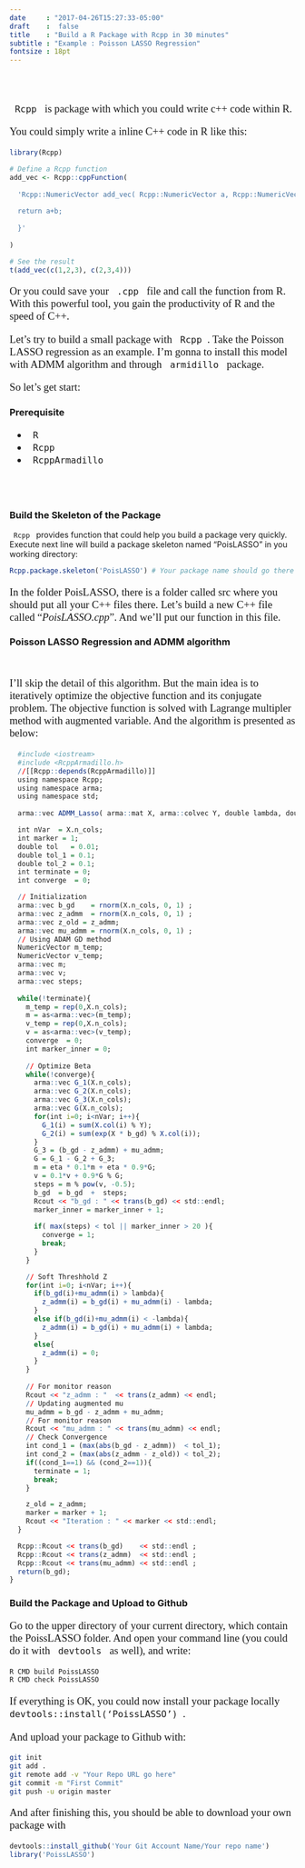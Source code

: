 ```yaml
---
date     : "2017-04-26T15:27:33-05:00"
draft    :  false
title    : "Build a R Package with Rcpp in 30 minutes"
subtitle : "Example : Poisson LASSO Regression" 
fontsize : 18pt
---
```

\
\

<p style=' font-family:"Times New Rome"; font-size:14pt '>
<code> Rcpp </code> is package with which you could write c++ code within R. 
</p>

<p style=' font-family:"Times New Rome"; font-size:14pt '>
You could simply write a inline C++ code in R like this:
</p>

```r
library(Rcpp)

# Define a Rcpp function
add_vec <- Rcpp::cppFunction(
  
  'Rcpp::NumericVector add_vec( Rcpp::NumericVector a, Rcpp::NumericVector b){
  
  return a+b;
  
  }'
  
)

# See the result
t(add_vec(c(1,2,3), c(2,3,4)))

```

<p style=' font-family:"Times New Rome"; font-size:14pt '>
Or you could save your <code> .cpp </code> file and call the function from R. With this
powerful tool, you gain the productivity of R and the speed of C++.
</p>

<p style=' font-family:"Times New Rome"; font-size:14pt '>
Let's try to build a small package with <code> Rcpp </code>. Take the Poisson LASSO regression as an example. I'm gonna to install this model with ADMM algorithm and through <code> armidillo </code> package.
</p>

<p style=' font-family:"Times New Rome"; font-size:14pt '>
So let's get start:
</p>


### __Prerequisite__

<dl style=' font-family:"Times New Rome"; font-size:14pt '>
[//]:# (This is just a comment test)

+ <code> R </code> 
+ <code> Rcpp </code>
+ <code> RcppArmadillo </code>
</dl>

\
\

### __Build the Skeleton of the Package__

<code> Rcpp </code> provides function that could help you build a package very quickly. Execute next line will build a package skeleton named "PoisLASSO" in you working directory:

```r

Rcpp.package.skeleton('PoisLASSO') # Your package name should go there

```

<p style=' font-family:"Times New Rome"; font-size:14pt '>
In the folder PoisLASSO, there is a folder called src where you should put all your C++ files there. Let's build a new C++ file called "*PoisLASSO.cpp*". And we'll put our function in this file.
</p>

### __Poisson LASSO Regression and ADMM algorithm__

\

<p style=' font-family:"Times New Rome"; font-size:14pt '>
I'll skip the detail of this algorithm. But the main idea is to iteratively optimize the objective function and its conjugate problem. The objective function is solved with Lagrange multipler method with augmented variable. And the algorithm is presented as below:
</p>

```r
  
  #include <iostream>
  #include <RcppArmadillo.h>
  //[[Rcpp::depends(RcppArmadillo)]]
  using namespace Rcpp;
  using namespace arma;
  using namespace std;
  
  arma::vec ADMM_Lasso( arma::mat X, arma::colvec Y, double lambda, double eta){

  int nVar  = X.n_cols;
  int marker = 1;
  double tol   = 0.01;
  double tol_1 = 0.1;
  double tol_2 = 0.1;
  int terminate = 0;
  int converge  = 0;

  // Initialization
  arma::vec b_gd    = rnorm(X.n_cols, 0, 1) ;
  arma::vec z_admm  = rnorm(X.n_cols, 0, 1) ;
  arma::vec z_old = z_admm;
  arma::vec mu_admm = rnorm(X.n_cols, 0, 1) ;
  // Using ADAM GD method
  NumericVector m_temp;
  NumericVector v_temp;
  arma::vec m;
  arma::vec v;
  arma::vec steps;
  
  while(!terminate){
    m_temp = rep(0,X.n_cols);
    m = as<arma::vec>(m_temp); 
    v_temp = rep(0,X.n_cols);
    v = as<arma::vec>(v_temp);
    converge  = 0;
    int marker_inner = 0;
    
    // Optimize Beta
    while(!converge){
      arma::vec G_1(X.n_cols);
      arma::vec G_2(X.n_cols);
      arma::vec G_3(X.n_cols);
      arma::vec G(X.n_cols);
      for(int i=0; i<nVar; i++){
        G_1(i) = sum(X.col(i) % Y);
        G_2(i) = sum(exp(X * b_gd) % X.col(i));
      }
      G_3 = (b_gd - z_admm) + mu_admm;
      G = G_1 - G_2 + G_3;
      m = eta * 0.1*m + eta * 0.9*G;
      v = 0.1*v + 0.9*G % G;
      steps = m % pow(v, -0.5);
      b_gd  = b_gd  +  steps;
      Rcout << "b_gd : " << trans(b_gd) << std::endl;
      marker_inner = marker_inner + 1;
      
      if( max(steps) < tol || marker_inner > 20 ){
        converge = 1;
        break;
      }
    }

    // Soft Threshhold Z
    for(int i=0; i<nVar; i++){
      if(b_gd(i)+mu_admm(i) > lambda){
        z_admm(i) = b_gd(i) + mu_admm(i) - lambda;
      }
      else if(b_gd(i)+mu_admm(i) < -lambda){
        z_admm(i) = b_gd(i) + mu_admm(i) + lambda;
      }
      else{
        z_admm(i) = 0;
      }
    }
    
    // For monitor reason
    Rcout << "z_admm : "  << trans(z_admm) << endl;
    // Updating augmented mu
    mu_admm = b_gd - z_admm + mu_admm;
    // For monitor reason
    Rcout << "mu_admm : " << trans(mu_admm) << endl;
    // Check Convergence
    int cond_1 = (max(abs(b_gd - z_admm))  < tol_1);
    int cond_2 = (max(abs(z_admm - z_old)) < tol_2);
    if((cond_1==1) && (cond_2==1)){
      terminate = 1;
      break;
    }

    z_old = z_admm;
    marker = marker + 1;
    Rcout << "Iteration : " << marker << std::endl;
  }

  Rcpp::Rcout << trans(b_gd)    << std::endl ;
  Rcpp::Rcout << trans(z_admm)  << std::endl ;
  Rcpp::Rcout << trans(mu_admm) << std::endl ;
  return(b_gd);
}

```



### __Build the Package and Upload to Github__

<p style=' font-family:"Times New Rome"; font-size:14pt '>
Go to the upper directory of your current directory, which contain the PoissLASSO folder. And open your command line (you could do it with <code> devtools </code> as well), and write:
</p>

```bash
R CMD build PoissLASSO
R CMD check PoissLASSO
```

<p style=' font-family:"Times New Rome"; font-size:14pt '>
If everything is OK, you could now install your package locally <code> devtools::install('PoissLASSO') </code>.
</p>

<p style=' font-family:"Times New Rome"; font-size:14pt '>
And upload your package to Github with:
</p>

```bash
git init
git add .
git remote add -v "Your Repo URL go here"
git commit -m "First Commit"
git push -u origin master
```

<p style=' font-family:"Times New Rome"; font-size:14pt '>
And after finishing this, you should be able to download your own package with 
</p>

```r
devtools::install_github('Your Git Account Name/Your repo name')
library('PoissLASSO')
```







